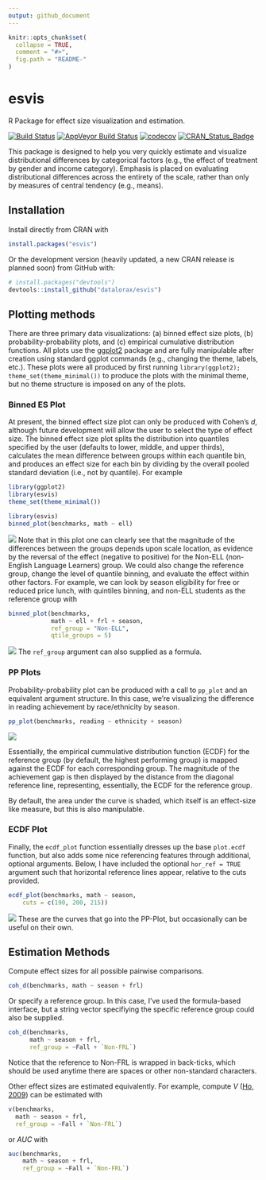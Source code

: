 ```yaml
---
output: github_document
---
```


<!-- README.md is generated from README.Rmd. Please edit that file -->

```r
knitr::opts_chunk$set(
  collapse = TRUE,
  comment = "#>",
  fig.path = "README-"
)
```

# esvis

R Package for effect size visualization and estimation.

[![Build Status](https://travis-ci.org/datalorax/esvis.svg?branch=master)](https://travis-ci.org/datalorax/esvis)
[![AppVeyor Build Status](https://ci.appveyor.com/api/projects/status/github/DJAnderson07/esvis?branch=master&svg=true)](https://ci.appveyor.com/project/DJAnderson07/esvis) 
[![codecov](https://codecov.io/gh/DJAnderson07/esvis/branch/master/graph/badge.svg)](https://codecov.io/gh/DJAnderson07/esvis)
[![CRAN_Status_Badge](http://www.r-pkg.org/badges/version/esvis)](https://cran.r-project.org/package=esvis)

This package is designed to help you very quickly estimate and visualize distributional differences by categorical factors (e.g., the effect of treatment by gender and income category). Emphasis is placed on evaluating distributional differences across the entirety of the scale, rather than only by measures of central tendency (e.g., means). 

## Installation

Install directly from CRAN with

```r
install.packages("esvis")
```

Or the development version (heavily updated, a new CRAN release is planned soon) from GitHub with:

```r
# install.packages("devtools")
devtools::install_github("datalorax/esvis")
```

## Plotting methods

There are three primary data visualizations: (a) binned effect size plots, (b) probability-probability plots, and (c) empirical cumulative distribution functions. All plots use the [ggplot2](http://ggplot2.tidyverse.org) package and are fully manipulable after creation using standard ggplot commands (e.g., changing the theme, labels, etc.). These plots were all produced by first running `library(ggplot2); theme_set(theme_minimal())` to produce the plots with the minimal theme, but no theme structure is imposed on any of the plots.

### Binned ES Plot
At present, the binned effect size plot can only be produced with Cohen's *d*, although future development will allow the user to select the type of effect size. The binned effect size plot splits the distribution into quantiles specified by the user (defaults to lower, middle, and upper thirds), calculates the mean difference between groups within each quantile bin, and produces an effect size for each bin by dividing by the overall pooled standard deviation (i.e., not by quantile). For example

```r
library(ggplot2)
library(esvis)
theme_set(theme_minimal())
```


```r
library(esvis)
binned_plot(benchmarks, math ~ ell)
```
![](https://github.com/datalorax/esvis/raw/master/docs/README-binned_plot1-1.png)
Note that in this plot one can clearly see that the magnitude of the differences between the groups depends upon scale location, as evidence by the reversal of the effect (negative to positive) for the Non-ELL (non-English Language Learners) group. We could also change the reference group, change the level of quantile binning, and evaluate the effect within other factors. For example, we can look by season eligibility for free or reduced price lunch, with quintiles binning, and non-ELL students as the reference group with 

```r
binned_plot(benchmarks, 
            math ~ ell + frl + season, 
            ref_group = "Non-ELL",
            qtile_groups = 5)
```
![](https://github.com/datalorax/esvis/raw/master/docs/README-binned_plot2-1.png)
The `ref_group` argument can also supplied as a formula.

### PP Plots
Probability-probability plot can be produced with a call to `pp_plot` and an equivalent argument structure. In this case, we're visualizing the difference in reading achievement by race/ethnicity by season. 

```r
pp_plot(benchmarks, reading ~ ethnicity + season)
```
![](https://github.com/datalorax/esvis/raw/master/docs/README-pp_plot1-1.png)

Essentially, the empirical cummulative distribution function (ECDF) for the reference group (by default, the highest performing group) is mapped against the ECDF for each corresponding group. The magnitude of the achievement gap is then displayed by the distance from the diagonal reference line, representing, essentially, the ECDF for the reference group. 

By default, the area under the curve is shaded, which itself is an effect-size like measure, but this is also manipulable. 

### ECDF Plot
Finally, the `ecdf_plot` function essentially dresses up the base `plot.ecdf` function, but also adds some nice referencing features through additional, optional arguments. Below, I have included the optional `hor_ref = TRUE` argument such that horizontal reference lines appear, relative to the cuts provided.

```r
ecdf_plot(benchmarks, math ~ season, 
	cuts = c(190, 200, 215))
```
![](https://github.com/datalorax/esvis/raw/master/docs/README-ecdf_plot-1.png)
These are the curves that go into the PP-Plot, but occasionally can be useful on their own.

## Estimation Methods
Compute effect sizes for all possible pairwise comparisons.

```r
coh_d(benchmarks, math ~ season + frl)
```

Or specify a reference group. In this case, I've used the formula-based interface, but a string vector specifiying the specific reference group could also be supplied.


```r
coh_d(benchmarks, 
      math ~ season + frl, 
      ref_group = ~Fall + `Non-FRL`)
```

Notice that the reference to Non-FRL is wrapped in back-ticks, which should be used anytime there are spaces or other non-standard characters.


Other effect sizes are estimated equivalently. For example, compute *V* ([Ho, 2009](https://www.jstor.org/stable/40263526?seq=1#page_scan_tab_contents)) can be estimated with

```r
v(benchmarks, 
  math ~ season + frl, 
  ref_group = ~Fall + `Non-FRL`)
```

or *AUC* with

```r
auc(benchmarks, 
    math ~ season + frl, 
    ref_group = ~Fall + `Non-FRL`)
```

